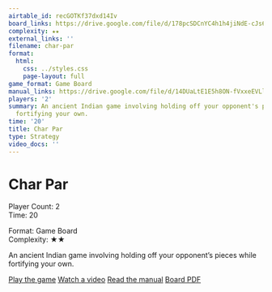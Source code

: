 ```yaml
---
airtable_id: recGOTKf37dxd14Iv
board_links: https://drive.google.com/file/d/178pcSDCnYC4h1h4jiNdE-cJs6NrVvseW/view?usp=drive_link
complexity: ★★
external_links: ''
filename: char-par
format:
  html:
    css: ../styles.css
    page-layout: full
game_format: Game Board
manual_links: https://drive.google.com/file/d/14DUaLtE1E5h8ON-fVxxeEVLlHYvFuuJ7/view?usp=drive_link
players: '2'
summary: An ancient Indian game involving holding off your opponent's pieces while
  fortifying your own.
time: '20'
title: Char Par
type: Strategy
video_docs: ''
---
```


# Char Par

:::{.game-info-box}
:::{.game-stats}
:::{.left-stats}
Player Count: 2  
Time: 20
:::
:::{.right-stats}
Format: Game Board  
Complexity: ★★
:::
:::
:::

An ancient Indian game involving holding off your opponent's pieces while fortifying your own.

:::{.game-actions}
<a href="#" class="btn btn-play disabled-button"><i class="fa fa-gamepad"></i> Play the game</a>
<a href="#" class="btn btn-watch disabled-button"><i class="fa fa-video"></i> Watch a video</a>
<a href="https://drive.google.com/file/d/14DUaLtE1E5h8ON-fVxxeEVLlHYvFuuJ7/view?usp=drive_link" class="btn btn-manual"><i class="fa fa-book"></i> Read the manual</a>
<a href="https://drive.google.com/file/d/178pcSDCnYC4h1h4jiNdE-cJs6NrVvseW/view?usp=drive_link" class="btn btn-board"><i class="fa fa-file-pdf"></i> Board PDF</a>
:::